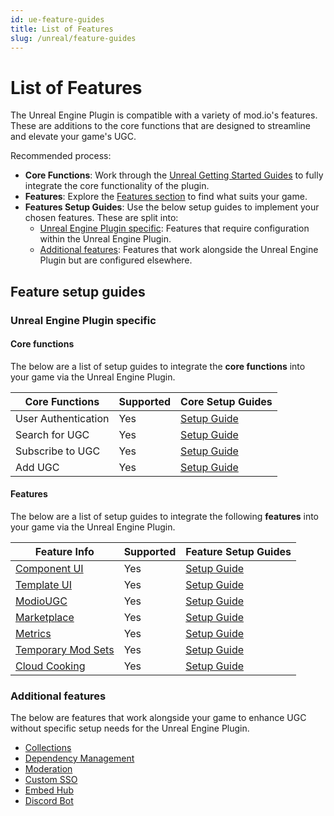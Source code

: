 ```yaml
---
id: ue-feature-guides
title: List of Features
slug: /unreal/feature-guides
---
```


# List of Features

The Unreal Engine Plugin is compatible with a variety of mod.io's features. These are additions to the core functions that are designed to streamline and elevate your game's UGC. 

Recommended process:

* **Core Functions**: Work through the [Unreal Getting Started Guides](/unreal/#unreal-engine-core-plugin-guides) to fully integrate the core functionality of the plugin.
* **Features**: Explore the [Features section](/features) to find what suits your game. 
* **Features Setup Guides**: Use the below setup guides to implement your chosen features. These are split into: 
    * [Unreal Engine Plugin specific](/unreal/feature-guides#unreal-engine-plugin-specific): Features that require configuration within the Unreal Engine Plugin. 
    * [Additional features](/unreal/feature-guides#additional-features): Features that work alongside the Unreal Engine Plugin but are configured elsewhere.

## Feature setup guides

### Unreal Engine Plugin specific

#### Core functions

The below are a list of setup guides to integrate the **core functions** into your game via the Unreal Engine Plugin.

| **Core Functions**    | **Supported** | **Core Setup Guides** |
| -------- | ------- | ------- |
| User Authentication   | Yes    | [Setup Guide](/unreal/user-authentication)   |
| Search for UGC   | Yes    | [Setup Guide](/unreal/searching-ugc)   |
| Subscribe to UGC   | Yes    | [Setup Guide](/unreal/subscribing)   |
| Add UGC   | Yes    | [Setup Guide](/unreal/adding-ugc)   |

#### Features

The below are a list of setup guides to integrate the following **features** into your game via the Unreal Engine Plugin.

| **Feature Info**    | **Supported** | **Feature Setup Guides** |
| -------- | ------- | ------- |
| [Component UI](https://docs.mod.io/in-game-ui/component)  | Yes    | [Setup Guide](https://docs.mod.io/unreal/component-ui)    |
| [Template UI](https://docs.mod.io/in-game-ui/template) | Yes     | [Setup Guide](https://docs.mod.io/unreal/template-ui)   |
| [ModioUGC](https://docs.mod.io/unreal/modio-ugc)   | Yes    | [Setup Guide](https://docs.mod.io/unreal/modio-ugc/getting-started)   |
| [Marketplace](https://docs.mod.io/monetization/marketplace)   | Yes    | [Setup Guide](/unreal/marketplace)   |
| [Metrics](https://docs.mod.io/metrics)   | Yes    | [Setup Guide](/unreal/metrics)   |
| [Temporary Mod Sets](https://docs.mod.io/multiplayer/temporary-mods)   | Yes    | [Setup Guide](/unreal/temporary-mods)   |
| [Cloud Cooking](https://docs.mod.io/cloud-cooking)   | Yes    | [Setup Guide](/unreal/cloud-cooking)   |

### Additional features

The below are features that work alongside your game to enhance UGC without specific setup needs for the Unreal Engine Plugin.

* [Collections](https://docs.mod.io/collections)
* [Dependency Management](https://docs.mod.io/dependency-management/)
* [Moderation](https://docs.mod.io/moderation/)
* [Custom SSO](https://docs.mod.io/authentication/openid/)
* [Embed Hub](https://docs.mod.io/embed-hub)
* [Discord Bot](https://docs.mod.io/discord/)
